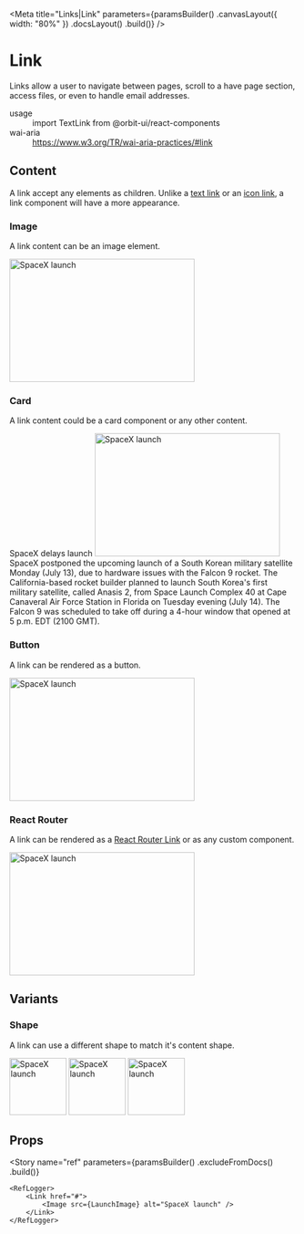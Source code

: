 
<Meta
    title="Links|Link"
    parameters={paramsBuilder()
        .canvasLayout({ width: "80%" })
        .docsLayout(<ReactComponentsLayout sourcePath="/packages/react-components/src/link/src" />)
        .build()}
/>

# Link

Links allow a user to navigate between pages, scroll to a have page section, access files, or even to handle email addresses.

<dl>
    <div>
        <dt>usage</dt>
        <dd>import TextLink from @orbit-ui/react-components</dd>
    </div>
    <div>
        <dt>wai-aria</dt>
        <dd><a href="https://www.w3.org/TR/wai-aria-practices/#link">https://www.w3.org/TR/wai-aria-practices/#link</a></dd>
    </div>
</dl>

## Content

A link accept any elements as children. Unlike a [text link](?path=/docs/links-textlink) or an [icon link](?path=/docs/links-iconlink), a link component will have a more appearance.

### Image

A link content can be an image element.

<Preview withSource="open">
    <Story name="image">
        <Link href="#">
            <Image src={LaunchImage} alt="SpaceX launch" width="325px" height="216px" />
        </Link>
    </Story>
</Preview>

### Card

A link content could be a card component or any other content.

<Preview withSource="open">
    <Story name="card">
        <Link className="w-30" href="#">
            <Card>
                <Heading as="h2" size="sm">SpaceX delays launch</Heading>
                <Paragraph>
                    <Image src={LaunchImage} shape="rounded" alt="SpaceX launch" width="325px" height="216px" />
                </Paragraph>
                <Paragraph>
                    SpaceX postponed the upcoming launch of a South Korean military satellite Monday (July 13), due to hardware issues with the Falcon 9 rocket.
                </Paragraph>
                <Paragraph>
                    The California-based rocket builder planned to launch South Korea's first military satellite, called Anasis 2, from Space Launch Complex 40 at Cape Canaveral Air Force Station in Florida on Tuesday evening (July 14).
                    The Falcon 9 was scheduled to take off during a 4-hour window that opened at 5 p.m. EDT (2100 GMT).
                </Paragraph>
            </Card>
        </Link>
    </Story>
</Preview>

### Button

A link can be rendered as a button.

<Preview withSource="open">
    <Story name="button">
        <Link as="button" aria-label="Add">
            <Image src={LaunchImage} alt="SpaceX launch" width="325px" height="216px" />
        </Link>
    </Story>
</Preview>

### React Router

A link can be rendered as a [React Router Link](https://reactrouter.com/web/api/Link) or as any custom component.

<Preview withSource="open">
    <Story name="react router link">
        <Link as={RouterLink} to="/flight-details">
            <Image src={LaunchImage} alt="SpaceX launch" width="325px" height="216px" />
        </Link>
    </Story>
</Preview>

## Variants

### Shape

A link can use a different shape to match it's content shape.

<Preview withSource="open">
    <Story name="shape">
        <Inline>
            <Link shape="rounded" focus href="#">
                <Image src={LaunchImage} alt="SpaceX launch" width="100px" height="100px" />
            </Link>
            <Link shape="circular" focus href="#">
                <Image src={LaunchImage} alt="SpaceX launch" width="100px" height="100px" />
            </Link>
            <Link shape="box" focus href="#">
                <Image src={LaunchImage} alt="SpaceX launch" width="100px" height="100px" />
            </Link>
        </Inline>
    </Story>
</Preview>

## Props

<Props of={InnerLink} />

<Story
    name="ref"
    parameters={paramsBuilder()
        .excludeFromDocs()
        .build()}
>
    <RefLogger>
        <Link href="#">
            <Image src={LaunchImage} alt="SpaceX launch" />
        </Link>
    </RefLogger>
</Story>
